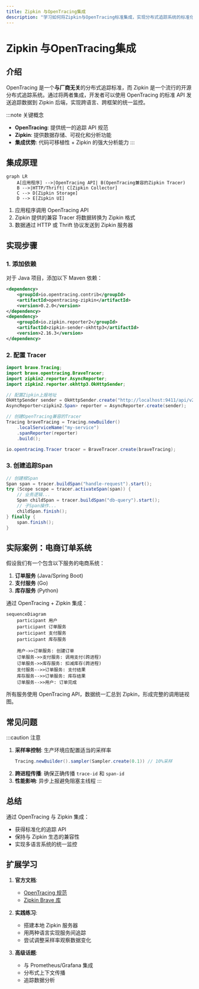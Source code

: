 ```yaml
---
title: Zipkin 与OpenTracing集成
description: "学习如何将Zipkin与OpenTracing标准集成，实现分布式追踪系统的标准化数据收集与分析。"
---
```


# Zipkin 与OpenTracing集成

## 介绍

OpenTracing 是一个**与厂商无关**的分布式追踪标准，而 Zipkin 是一个流行的开源分布式追踪系统。通过将两者集成，开发者可以使用 OpenTracing 的标准 API 发送追踪数据到 Zipkin 后端，实现跨语言、跨框架的统一监控。

:::note 关键概念
- **OpenTracing**: 提供统一的追踪 API 规范
- **Zipkin**: 提供数据存储、可视化和分析功能
- **集成优势**: 代码可移植性 + Zipkin 的强大分析能力
:::

## 集成原理

```mermaid
graph LR
    A[应用程序] -->|OpenTracing API| B(OpenTracing兼容的Zipkin Tracer)
    B -->|HTTP/Thrift| C[Zipkin Collector]
    C --> D[Zipkin Storage]
    D --> E[Zipkin UI]
```

1. 应用程序调用 OpenTracing API
2. Zipkin 提供的兼容 Tracer 将数据转换为 Zipkin 格式
3. 数据通过 HTTP 或 Thrift 协议发送到 Zipkin 服务器

## 实现步骤

### 1. 添加依赖

对于 Java 项目，添加以下 Maven 依赖：

```xml
<dependency>
    <groupId>io.opentracing.contrib</groupId>
    <artifactId>opentracing-zipkin</artifactId>
    <version>0.2.0</version>
</dependency>
<dependency>
    <groupId>io.zipkin.reporter2</groupId>
    <artifactId>zipkin-sender-okhttp3</artifactId>
    <version>2.16.3</version>
</dependency>
```

### 2. 配置 Tracer

```java
import brave.Tracing;
import brave.opentracing.BraveTracer;
import zipkin2.reporter.AsyncReporter;
import zipkin2.reporter.okhttp3.OkHttpSender;

// 配置Zipkin上报地址
OkHttpSender sender = OkHttpSender.create("http://localhost:9411/api/v2/spans");
AsyncReporter<zipkin2.Span> reporter = AsyncReporter.create(sender);

// 创建OpenTracing兼容的Tracer
Tracing braveTracing = Tracing.newBuilder()
    .localServiceName("my-service")
    .spanReporter(reporter)
    .build();

io.opentracing.Tracer tracer = BraveTracer.create(braveTracing);
```

### 3. 创建追踪Span

```java
// 创建根Span
Span span = tracer.buildSpan("handle-request").start();
try (Scope scope = tracer.activateSpan(span)) {
    // 业务逻辑...
    Span childSpan = tracer.buildSpan("db-query").start();
    // 子Span操作...
    childSpan.finish();
} finally {
    span.finish();
}
```

## 实际案例：电商订单系统

假设我们有一个包含以下服务的电商系统：

1. **订单服务** (Java/Spring Boot)
2. **支付服务** (Go)
3. **库存服务** (Python)

通过 OpenTracing + Zipkin 集成：

```mermaid
sequenceDiagram
    participant 用户
    participant 订单服务
    participant 支付服务
    participant 库存服务
    
    用户->>订单服务: 创建订单
    订单服务->>支付服务: 调用支付(跨进程)
    订单服务->>库存服务: 扣减库存(跨进程)
    支付服务-->>订单服务: 支付结果
    库存服务-->>订单服务: 库存结果
    订单服务-->>用户: 订单完成
```

所有服务使用 OpenTracing API，数据统一汇总到 Zipkin，形成完整的调用链视图。

## 常见问题

:::caution 注意
1. **采样率控制**: 生产环境应配置适当的采样率
   ```java
   Tracing.newBuilder().sampler(Sampler.create(0.1)) // 10%采样
   ```
2. **跨进程传播**: 确保正确传播 `trace-id` 和 `span-id`
3. **性能影响**: 异步上报避免阻塞主线程
:::

## 总结

通过 OpenTracing 与 Zipkin 集成：
- 获得标准化的追踪 API
- 保持与 Zipkin 生态的兼容性
- 实现多语言系统的统一监控

## 扩展学习

1. **官方文档**:
   - [OpenTracing 规范](https://opentracing.io/)
   - [Zipkin Brave 库](https://github.com/openzipkin/brave)

2. **实践练习**:
   - 搭建本地 Zipkin 服务器
   - 用两种语言实现服务间追踪
   - 尝试调整采样率观察数据变化

3. **高级话题**:
   - 与 Prometheus/Grafana 集成
   - 分布式上下文传播
   - 追踪数据分析